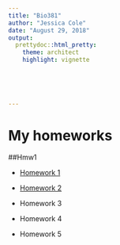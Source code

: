 ```yaml
---
title: "Bio381"
author: "Jessica Cole"
date: "August 29, 2018"
output: 
  prettydoc::html_pretty:
    theme: architect
    highlight: vignette

    
  
    
  
---
```



# My homeworks

##Hmw1

* [Homework 1](testhmw1.rmd)

* [Homework 2](Pre-graphs.html)

* Homework 3

* Homework 4

* Homework 5


